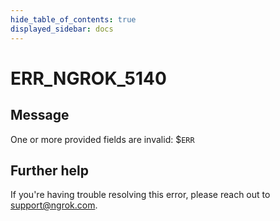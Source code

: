 ```yaml
---
hide_table_of_contents: true
displayed_sidebar: docs
---
```



# ERR_NGROK_5140

## Message

One or more provided fields are invalid: $`ERR`

<ErrorDetails error="err_ngrok_5140" />

## Further help

If you're having trouble resolving this error, please reach out to [support@ngrok.com](mailto:support@ngrok.com?subject=Help%20with%20ERR_NGROK_5140).
